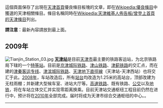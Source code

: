 這個頁面保存了出現在[[Portal:天津|天津首頁]]優良條目板塊的文章，即在[[Wikipedia:優良條目|Wikipedia:優良條目]]中獲選的天津相關條目。條目名稱同時在[[Wikipedia:天津維基人佈告板/曾登上首頁的天津條目|Wikipedia:天津維基人佈告板/曾登上首頁的天津條目]]列出。

'''請注意'''：最新內容請放到最上面。

==2009年==
[[File:Tianjin_Station_03.jpg|left]]
'''[[天津站|天津站]]'''是目前[[天津市|天津市]]最主要的铁路客运站，为北京铁路局下辖的一个[[特等站_(中鐵)|特等站]]。目前是[[京津城际铁路|京津城际铁路]]、[[津山铁路|津山铁路]]、[[津蓟铁路|津蓟铁路]]的交汇点，而在建的[[津秦客运专线|津秦客运专线]]、[[津滨城际铁路|津滨城际铁路]]、[[天津地下直徑線|天津地下直徑線]]（天津站-天津西站）也将交汇于此。[[2008年|2008年]]，车站改造后，所有[[站台|站台]]均改造为1.25米的高站台，顶部改建为无柱雨棚；并新建大型候车室、进站大厅等。[[高速铁路|高速铁路]]、既有铁路、[[公交|公交]]以及[[地铁|地铁]]，将在车站立体交汇并实现零距离换乘。目前天津站交通枢纽工程目前仍然在进行中，预计将在[[2010年|2010年]]全部完成。届时将成为天津市综合交通枢纽的中心。。
----